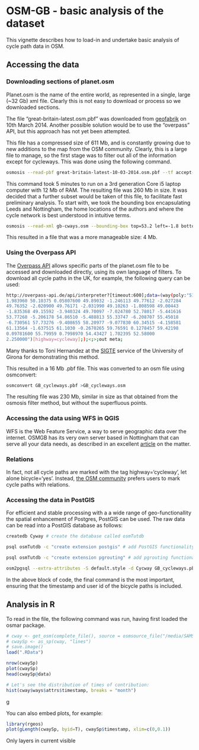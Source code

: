 OSM-GB - basic analysis of the dataset
========================================================

This vignette describes how to load-in and undertake basic analysis of cycle 
path data in OSM.

## Accessing the data

### Downloading sections of planet.osm

Planet.osm is the name of the entire world, as represented in a single, large (~32 Gb)
xml file. Clearly this is not easy to download or process so we downloaded sections.

The file "great-britain-latest.osm.pbf" was downloaded from [geofabrik](http://download.geofabrik.de/europe/great-britain.html) on 10th March 2014. Another possible solution would be 
to use the "overpass" API, but this approach has not yet been attempted.

This file has a compressed size of 611 Mb, and is constantly growing due to new 
additions to the map from the OSM community. Clearly, this is a large file to manage, 
so the first stage was to filter out all of the information except for cycleways. 
This was done using the following command.

```bash
osmosis --read-pbf great-britain-latest-10-03-2014.osm.pbf --tf accept-ways highway=cycleway --used-node --write-xml gb-cways.osm
```

This command took 5 minutes to run on a 3rd generation Core i5 laptop computer with 12 Mb of RAM.
The resulting file was 260 Mb in size. It was decided that a further subset would be taken of this file, to facilitate fast preliminary analysis. To start with, we took the bounding box 
encapsulating Leeds and Nottingham, the home locations of the authors and where
the cycle network is best understood in intuitive terms.

```bash
osmosis --read-xml gb-cways.osm --bounding-box top=53.2 left=-1.8 bottom=52.7 right=-1.3 --write-xml NottLeedsCways.osm
```
This resulted in a file that was a more manageable size: 4 Mb.

### Using the Overpass API

The [Overpass API](http://wiki.openstreetmap.org/wiki/Overpass_API) allows specific
parts of the planet.osm file to be accessed and downloaded directly, using its 
own language of filters. To download all cycle paths in the UK, for example, 
the following query can be used:

```bash
http://overpass-api.de/api/interpreter?[timeout:600];data=(way(poly:"51.33770 
1.983960 50.10375 0.05807600 49.89032 -1.246113 49.77612 -2.027284 
49.76352 -2.020900 49.76171 -2.031990 49.10263 -1.808598 49.00443 
-1.835368 49.15592 -3.940324 49.70097 -7.024780 52.78017 -5.441616 
53.77268 -5.206178 54.86510 -5.488813 55.33747 -6.208707 55.45018 
-6.730561 57.73276 -9.408655 58.20977 -9.077830 60.34515 -4.158581 
61.13564 -1.637515 61.1030 -0.2670265 59.76591 0.1278457 59.42198 
0.09781600 55.79959 0.7998970 54.43427 1.702395 52.58000 
2.250000")[highway=cycleway];);<;>;out meta;
```

Many thanks to Toni Hernandez at the 
[SIGTE](http://www.sigte.udg.edu/sigte_en/) service of the University 
of Girona for demonstrating this method. 

This resulted in a 16 Mb .pbf file. This was converted to an osm file using osmconvert:

```r
osmconvert GB_cycleways.pbf >GB_cycleways.osm
```

The resulting file was 230 Mb, similar in size as that obtained from the 
osmosis filter method, but without the superfluous points. 

### Accessing the data using WFS in QGIS

WFS is the Web Feature Service, a way to serve geographic data
over the internet. OSMGB has its very own server based in Nottingham that 
can serve all your data needs, as described in an excellent 
[article](http://elogeo.nottingham.ac.uk/xmlui/bitstream/url/157/1/FOSS4Gworkshop.pdf) 
on the 
matter. 

### Relations

In fact, not all cycle paths are marked with the tag highway='cycleway', 
let alone bicycle='yes'. Instead, 
[the OSM community](http://wiki.openstreetmap.org/wiki/Cycle_routes) 
prefers users to mark cycle paths with relations.


### Accessing the data in PostGIS

For efficient and stable processing with a a wide range of geo-functionallity 
the spatial enhancement of Postgres, PostGIS can be used. The raw data can be 
read into a PostGIS database as follows:

```bash
createdb Cyway # create the database called osmTutdb

psql osmTutdb -c "create extension postgis" # add PostGIS functionality

psql osmTutdb -c "create extension pgrouting" # add pgrouting functionality (not essential)

osm2pgsql --extra-attributes -S default.style -d Cycway GB_cycleways.pbf 
```

In the above block of code, the final command is the most important, 
ensuring that the timestamp and user id of the bicycle paths is included.

## Analysis in R

To read in the file, the following command was run, having first loaded the 
osmar package.

```r
# cway <- get_osm(complete_file(), source = osmsource_file("/media/SAMSUNG/geodata/osm-data/NottLeedsCways.osm"))
# cwaySp <- as_sp(cway, "lines")
# save.image()
load(".RData")

nrow(cwaySp)
plot(cwaySp)
head(cwaySp@data)

# Let's see the distribution of times of contribution:
hist(cway$ways$attrs$timestamp, breaks = "month")
```

g

You can also embed plots, for example:

```r
library(rgeos)
plot(gLength(cwaySp, byid=T), cwaySp$timestamp, xlim=c(0,0.1))
```

Only layers in current visible 

